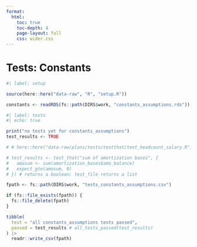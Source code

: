 ```yaml
---
format:
  html:
    toc: true
    toc-depth: 4
    page-layout: full
    css: wider.css
---    
```


# Tests: Constants

```r
#| label: setup

source(here::here("data-raw", "R", "setup.R"))

```

```r

constants <- readRDS(fs::path(DIRS$work, "constants_assumptions.rds"))

```


```r
#| label: tests
#| echo: true

print("no tests yet for constants_assumptions")
test_results <- TRUE

# # here::here("data-raw/plans/tests/testthat/test_headcount_salary.R"),

# test_results <- test_that("sum of amortization bases", {
#   amosum <- sum(amortization_bases$amo_balance)
#   expect_gte(amosum, 0)
# }) # returns a boolean; test_file returns a list

```


```r

fpath <- fs::path(DIRS$work, "tests_constants_assumptions.csv")

if (fs::file_exists(fpath)) {
  fs::file_delete(fpath)
}

tibble(
  test = "all constants_assumptions tests passed",
  passed = test_results # all_tests_passed(test_results)
) |>
  readr::write_csv(fpath)

```